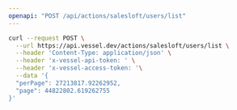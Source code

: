 ```yaml
---
openapi: "POST /api/actions/salesloft/users/list"
---
```


<RequestExample>

```bash Request
curl --request POST \
  --url https://api.vessel.dev/actions/salesloft/users/list \
  --header 'Content-Type: application/json' \
  --header 'x-vessel-api-token: ' \
  --header 'x-vessel-access-token: '\
  --data '{
  "perPage": 27213817.92262952,
  "page": 44822802.619262755
}'
```

</RequestExample>
